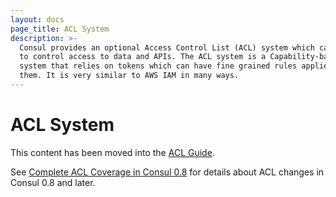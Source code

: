 ```yaml
---
layout: docs
page_title: ACL System
description: >-
  Consul provides an optional Access Control List (ACL) system which can be used
  to control access to data and APIs. The ACL system is a Capability-based
  system that relies on tokens which can have fine grained rules applied to
  them. It is very similar to AWS IAM in many ways.
---
```


# ACL System

This content has been moved into the [ACL Guide](https://learn.hashicorp.com/consul/security-networking/production-acls).

<a name="version_8_acls"></a>
See [Complete ACL Coverage in Consul 0.8](/docs/acl/acl-legacy) for details
about ACL changes in Consul 0.8 and later.
